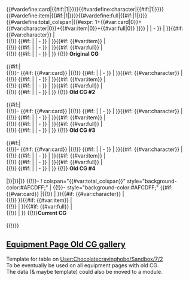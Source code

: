 <includeonly>{{#vardefine:card|{{#if:{{{Card_1|}}}{{{Card_2|}}}{{{Card_3|}}}{{{Card_4|}}}|1|}}}}{{#vardefine:character|{{#if:{{{Character_1|}}}{{{Character_2|}}}{{{Character_3|}}}{{{Character_4|}}}|1|}}}}{{#vardefine:item|{{#if:{{{Item_1|}}}{{{Item_2|}}}{{{Item_3|}}}{{{Item_4|}}}|1|}}}}{{#vardefine:full|{{#if:{{{Full_1|}}}{{{Full_2|}}}{{{Full_3|}}}{{{Full_4|}}}|1|}}}}{{#vardefine:total_colspan|{{#expr: 1+{{#var:card|0}}+{{#var:character|0}}+{{#var:item|0}}+{{#var:full|0}} }}}}
{{{!}} class="wikitable" style="text-align: center; border-width:0.2px;"
{{!}}-
{{#if: {{#var:card}} |!style="width:260px;"{{!}}Card | }}{{#if: {{#var:character}} |<br>
!style="width:260px;"{{!}}Fairy | }}{{#if: {{#var:item}} |<br>
!style="width:260px;"{{!}}Equipment | }}{{#if: {{#var:full}} |<br>
!style="width:260px;"{{!}}Combination | }}
!style="width:300px;"{{!}}Note
{{!}}-
{{#if: {{#var:card}} |{{!}} {{#if: {{{Card_1|}}} | {{Asset|type=Old Equipment|asset=Card|{{{Equipment}}}|suffix1= - 1|size=x260px}} | - }} | }}{{#if: {{#var:character}} |<br>
{{!}} {{#if: {{{Character_1|}}} | {{Asset|type=Old Equipment|asset=Character|{{{Equipment}}}|suffix1= - 1|size=x260px}} | - }} | }}{{#if: {{#var:item}} |<br>
{{!}} {{#if: {{{Item_1|}}} | {{Asset|type=Old Equipment|asset=Item|{{{Equipment}}}|suffix1= - 1|size=x260px}} | - }} | }}{{#if: {{#var:full}} |<br>
{{!}} {{#if: {{{Full_1|}}} | {{Asset|type=Old Equipment|asset=Full|{{{Equipment}}}|suffix1= - 1|size=x260px}} | - }} | }}
{{!}} '''Original CG'''<br><br>{{{Note_1}}}{{#if:{{{Card_2|}}}{{{Character_2|}}}{{{Item_2|}}}{{{Full_2|}}}|<br>
{{!}}-
{{#if: {{#var:card}} |{{!}} {{#if: {{{Card_2|}}} | {{Asset|type=Old Equipment|asset=Card|{{{Equipment}}}|suffix1= - 2|size=x260px}} | - }} | }}{{#if: {{#var:character}} |<br>
{{!}} {{#if: {{{Character_2|}}} | {{Asset|type=Old Equipment|asset=Character|{{{Equipment}}}|suffix1= - 2|size=x260px}} | - }} | }}{{#if: {{#var:item}} |<br>
{{!}} {{#if: {{{Item_2|}}} | {{Asset|type=Old Equipment|asset=Item|{{{Equipment}}}|suffix1= - 2|size=x260px}} | - }} | }}{{#if: {{#var:full}} |<br>
{{!}} {{#if: {{{Full_2|}}} | {{Asset|type=Old Equipment|asset=Full|{{{Equipment}}}|suffix1= - 2|size=x260px}} | - }} | }}
{{!}} '''Old CG #2'''<br><br>{{{Note_2}}}{{#if:{{{Card_3|}}}{{{Character_3|}}}{{{Item_3|}}}{{{Full_3|}}}|<br>
{{!}}-
{{#if: {{#var:card}} |{{!}} {{#if: {{{Card_3|}}} | {{Asset|type=Old Equipment|asset=Card|{{{Equipment}}}|suffix1= - 3|size=x260px}} | - }} | }}{{#if: {{#var:character}} |<br>
{{!}} {{#if: {{{Character_3|}}} | {{Asset|type=Old Equipment|asset=Character|{{{Equipment}}}|suffix1= - 3|size=x260px}} | - }} | }}{{#if: {{#var:item}} |<br>
{{!}} {{#if: {{{Item_3|}}} | {{Asset|type=Old Equipment|asset=Item|{{{Equipment}}}|suffix1= - 3|size=x260px}} | - }} | }}{{#if: {{#var:full}} |<br>
{{!}} {{#if: {{{Full_3|}}} | {{Asset|type=Old Equipment|asset=Full|{{{Equipment}}}|suffix1= - 3|size=x260px}} | - }} | }}
{{!}} '''Old CG #3'''<br><br>{{{Note_3}}}{{#if:{{{Card_4|}}}{{{Character_4|}}}{{{Item_4|}}}{{{Full_4|}}}|<br>
{{!}}-
{{#if: {{#var:card}} |{{!}} {{#if: {{{Card_4|}}} | {{Asset|type=Old Equipment|asset=Card|{{{Equipment}}}|suffix1= - 4|size=x260px}} | - }} | }}{{#if: {{#var:character}} |<br>
{{!}} {{#if: {{{Character_4|}}} | {{Asset|type=Old Equipment|asset=Character|{{{Equipment}}}|suffix1= - 4|size=x260px}} | - }} | }}{{#if: {{#var:item}} |<br>
{{!}} {{#if: {{{Item_4|}}} | {{Asset|type=Old Equipment|asset=Item|{{{Equipment}}}|suffix1= - 4|size=x260px}} | - }} | }}{{#if: {{#var:full}} |<br>
{{!}} {{#if: {{{Full_4|}}} | {{Asset|type=Old Equipment|asset=Full|{{{Equipment}}}|suffix1= - 4|size=x260px}} | - }} | }}
{{!}} '''Old CG #4'''<br><br>{{{Note_4}}}|}}|}}|}}
{{!}}-
! colspan="{{#var:total_colspan}}" style="background-color:#AFCDFF;" | {{Detail|button=true|target=CurrentCG|show_text=Showing Current CG|hide_text=Show Current CG (hidden)}}
{{!}}- style="background-color:#AFCDFF;" {{Detail|target=CurrentCG}}
{{#if: {{#var:card}} |{{!}} {{Asset|type=Equipment|asset=Card|{{{Equipment}}}|size=x260px}} | }}{{#if: {{#var:character}} |<br>
{{!}} {{Asset|type=Equipment|asset=Character|{{{Equipment}}}|size=x260px}}}}{{#if: {{#var:item}} |<br>
{{!}} {{Asset|type=Equipment|asset=Item|{{{Equipment}}}|size=x260px}} | }}{{#if: {{#var:full}} |<br>
{{!}} {{Asset|type=Equipment|asset=Full|{{{Equipment}}}|size=x260px}} | }}
{{!}}'''Current CG'''<br><br>{{{Note_Current}}}
{{!}}}</includeonly><noinclude>

==[[User:Chocolatecravinghobo/Sandbox/7/2|Equipment Page Old CG gallery]]==
Template for table on [[User:Chocolatecravinghobo/Sandbox/7/2]]
<br>To be eventually be used on all equipment pages with old CG.
<br>The data (& maybe template) could also be moved to a module.

{{OldEquipmentCG
|Equipment= Type 0 Fighter Model 21
|Card_1= Y ||Character_1= Y ||Item_1= Y ||Full_1= Y
|Note_1= Notable example text
|Card_2= Y ||Character_2=   ||Item_2= Y ||Full_2= Y
|Note_2= 
|Note_Current=
}}
{{OldEquipmentCG
|Equipment= Daihatsu Landing Craft
|Card_1= Y ||Character_1=   ||Item_1= Y ||Full_1= Y
|Note_1= 
|Note_Current=
}}
{{OldEquipmentCG
|Equipment= Type 42 Air Radar
|Card_1= Y ||Character_1=   ||Item_1=   ||Full_1= 
|Note_1= 
|Note_Current=
}}
{{OldEquipmentCG
|Equipment= Type 0 Reconnaissance Seaplane
|Card_1= Y ||Character_1= Y ||Item_1= Y ||Full_1= Y
|Note_1= Renamed from Type 14 Air Radar
|Card_2= Y ||Character_2=   ||Item_2= Y ||Full_2= Y
|Note_2= Name Position Adjust<br>They had long names, Japanese text got split into two lines
|Card_3= Y ||Character_3= Y ||Item_3= Y ||Full_3= Y
|Note_3= Torpedo Icon updated.
|Card_4= Y ||Character_4= Y ||Item_4= Y ||Full_4= Y
|Note_4= Equipment CG updated
|Note_Current= Seaplane Fighters now have their own equipment icon,<br> separating them from Seaplane Recons/Bombers.
}}


</noinclude>